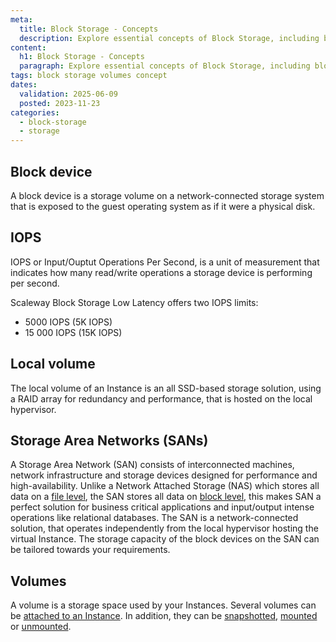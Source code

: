 ```yaml
---
meta:
  title: Block Storage - Concepts
  description: Explore essential concepts of Block Storage, including block devices, IOPS, SANs, local volumes, and their roles in enhancing storage performance and reliability.
content:
  h1: Block Storage - Concepts
  paragraph: Explore essential concepts of Block Storage, including block devices, IOPS, SANs, local volumes, and their roles in enhancing storage performance and reliability.
tags: block storage volumes concept
dates:
  validation: 2025-06-09
  posted: 2023-11-23
categories:
  - block-storage
  - storage
---
```


## Block device

A block device is a storage volume on a network-connected storage system that is exposed to the guest operating system as if it were a physical disk.

## IOPS

IOPS or Input/Ouptut Operations Per Second, is a unit of measurement that indicates how many read/write operations a storage device is performing per second.

Scaleway Block Storage Low Latency offers two IOPS limits:

- 5000 IOPS (5K IOPS)
- 15 000 IOPS (15K IOPS)

## Local volume

The local volume of an Instance is an all SSD-based storage solution, using a RAID array for redundancy and performance, that is hosted on the local hypervisor.

## Storage Area Networks (SANs)

A Storage Area Network (SAN) consists of interconnected machines, network infrastructure and storage devices designed for performance and high-availability. Unlike a Network Attached Storage (NAS) which stores all data on a [file level](https://www.scaleway.com/en/blog/understanding-the-different-types-of-storage/#what-is-file-storage), the SAN stores all data on [block level](https://www.scaleway.com/en/blog/understanding-the-different-types-of-storage/#what-is-block-storage), this makes SAN a perfect solution for business critical applications and input/output intense operations like relational databases. The SAN is a network-connected solution, that operates independently from the local hypervisor hosting the virtual Instance. The storage capacity of the block devices on the SAN can be tailored towards your requirements.

## Volumes

A volume is a storage space used by your Instances. Several volumes can be [attached to an Instance](/block-storage/how-to/attach-a-volume/). In addition, they can be [snapshotted](/block-storage/how-to/create-a-snapshot/), [mounted](/block-storage/api-cli/managing-a-volume/#mounting-and-using-a-block-storage-volume) or [unmounted](/block-storage/api-cli/unmounting-a-volume/).